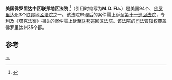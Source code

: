 {{Infobox U.S. district court
|district name =  美国佛罗里达中区联邦地区法院
|abbrev = M.D. Fla.
|appeals to = 第十一巡回
|map image name = 
|map image width = 200
|map image caption = 
|seal = 
|seal size = 160
|established = 1962年7月30日 
|judges assigned = 15
|chief judge =Anne C. Conway
|official site = http://www.flmd.uscourts.gov
}}

'''美国佛罗里达中区联邦地区法院''' <ref name="中文名参考">{{cite web | url=http://books.google.com/books?id=rPjsBgM0nS0C&lpg=PA116&ots=w1fTceXggy&dq=%22%E4%BD%9B%E7%BD%97%E9%87%8C%E8%BE%BE%E4%B8%AD%E5%8C%BA%E8%81%94%E9%82%A6%E5%9C%B0%E5%8C%BA%E6%B3%95%E9%99%A2%22&pg=PA116#v=onepage&q=%22%E4%BD%9B%E7%BD%97%E9%87%8C%E8%BE%BE%E4%B8%AD%E5%8C%BA%E8%81%94%E9%82%A6%E5%9C%B0%E5%8C%BA%E6%B3%95%E9%99%A2%22&f=false | title=中文名参考 | accessdate=2013-08-08 }}</ref>（引用时缩写为'''M.D. Fla.'''）是美国94个、[[佛罗里达州|佛罗里达州]]3个[[联邦地区法院|联邦地区法院]]之一。该法院审理后的案件需上诉至[[美国联邦第十一巡回上诉法院|第十一巡回法院]]，专利及《[[塔克法案|塔克法案]]》相关的案件需上诉至[[联邦巡回区法院|联邦巡回区法院]]。该法院的[[司法管辖权|司法管辖权]]覆盖佛罗里达州35个郡。

==参考==
{{reflist}}
{{联邦地区法院}}

[[Category:美国联邦地区法院|⒒]]